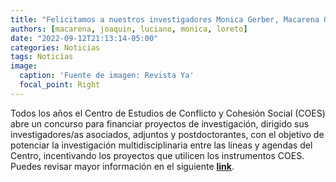```yaml
---
title: "Felicitamos a nuestros investigadores Monica Gerber, Macarena Orchard , Loreto Quiroz, Joaquín Bahamondes, Luciano Sáez por la adjudicación de fondos del Centro COES"
authors: [macarena, joaquin, luciano, monica, loreto]
date: "2022-09-12T21:13:14-05:00"
categories: Noticias
tags: Noticias
image:
  caption: 'Fuente de imagen: Revista Ya'
  focal_point: Right
---
```


Todos los años el Centro de Estudios de Conflicto y Cohesión Social (COES) abre un concurso para financiar proyectos de investigación, dirigido sus investigadores/as asociados, adjuntos y postdoctorantes, con el objetivo de potenciar la investigación multidisciplinaria entre las líneas y agendas del Centro, incentivando los proyectos que utilicen los instrumentos COES. Puedes revisar mayor información en el siguiente **[link](https://coes.cl/2022/09/12/coes-destina-nueve-fondos-de-investigacion-mini-coes-2022-a-academicos-del-centro/)**.
